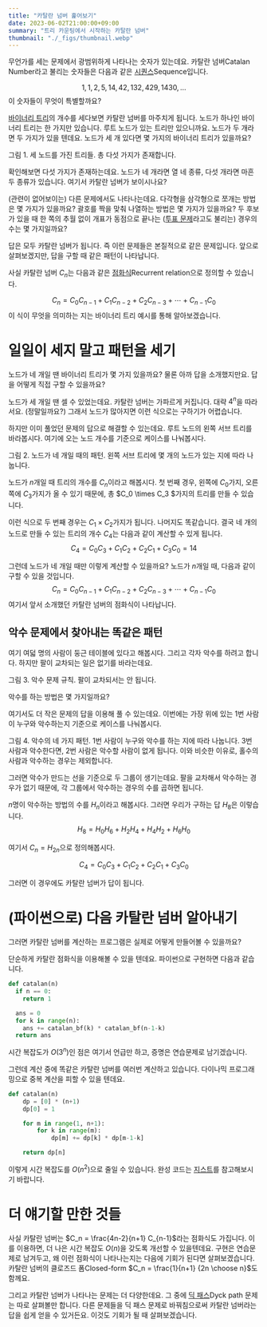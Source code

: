 ```yaml
---
title: "카탈란 넘버 훑어보기"
date: 2023-06-02T21:00:00+09:00
summary: "트리 카운팅에서 시작하는 카탈란 넘버"
thumbnail: "./_figs/thumbnail.webp"
---
```




무언가를 세는 문제에서 광범위하게 나타나는 숫자가 있는데요.
카탈란 넘버<AltLang>Catalan Number</AltLang>라고 불리는 숫자들은 다음과 같은 [시퀀스][wp-seq]<AltLang>Sequence</AltLang>입니다.

[wp-seq]: https://ko.wikipedia.org/wiki/%EC%88%98%EC%97%B4
$$
1, 1, 2, 5, 14, 42, 132, 429, 1430, \dots
$$
이 숫자들이 무엇이 특별할까요?

[바이너리 트리][wiki-bin-tree]의 개수를 세다보면 카탈란 넘버를 마주치게 됩니다.
노드가 하나인 바이너리 트리는 한 가지만 있습니다.
루트 노드가 있는 트리만 있으니까요.
노드가 두 개라면 두 가지가 있을 텐데요.
노드가 세 개 있다면 몇 가지의 바이너리 트리가 있을까요?

[wiki-bin-tree]: https://ko.wikipedia.org/wiki/%EC%9D%B4%EC%A7%84_%ED%8A%B8%EB%A6%AC

<FigureV2 src={fig1} alt="Five kinds of binary trees with three nodes">
  <FigureCaption slot="caption">그림 1. 세 노드를 가진 트리들. 총 다섯 가지가 존재합니다.</FigureCaption>
</FigureV2>

확인해보면 다섯 가지가 존재하는데요.
노드가 네 개라면 열 네 종류, 다섯 개라면 마흔 두 종류가 있습니다.
여기서 카탈란 넘버가 보이시나요?

(관련이 없어보이는) 다른 문제에서도 나타나는데요.
다각형을 삼각형으로 쪼개는 방법은 몇 가지가 있을까요?
괄호를 짝을 맞춰 나열하는 방법은 몇 가지가 있을까요?
두 후보가 있을 때 한 쪽의 추월 없이 개표가 동점으로 끝나는 ([투표 문제][wolfram-ballot-prob]라고도 불리는) 경우의 수는 몇 가지일까요?

[wolfram-ballot-prob]: https://mathworld.wolfram.com/BallotProblem.html

답은 모두 카탈란 넘버가 됩니다.
즉 이런 문제들은 본질적으로 같은 문제입니다.
앞으로 살펴보겠지만, 답을 구할 때 같은 패턴이 나타납니다.

사실 카탈란 넘버 $C_n$는 다음과 같은 [점화식][wiki-recur-rel]<AltLang>Recurrent relation</AltLang>으로 정의할 수 있습니다.

[wiki-recur-rel]: https://ko.wikipedia.org/wiki/%EC%A0%90%ED%99%94%EC%8B%9D
$$
C_n = C_0 C_{n-1} + C_1 C_{n-2} + C_2 C_{n-3} + \cdots + C_{n-1} C_0
$$
이 식이 무엇을 의미하는 지는 바이너리 트리 예시를 통해 알아보겠습니다.


# 일일이 세지 말고 패턴을 세기

노드가 네 개일 땐 바이너리 트리가 몇 가지 있을까요?
물론 아까 답을 소개했지만요.
답을 어떻게 직접 구할 수 있을까요?

노드가 세 개일 땐 셀 수 있었는데요.
카탈란 넘버는 가파르게 커집니다.
대략 $4^n$을 따라서요. (정말일까요?)
그래서 노드가 많아지면 이런 식으로는 구하기가 어렵습니다.

하지만 이미 풀었던 문제의 답으로 해결할 수 있는데요.
루트 노드의 왼쪽 서브 트리를 바라봅시다.
여기에 오는 노드 개수를 기준으로 케이스를 나눠봅시다.

<FigureV2 src={fig2} alt="Four cases of binary tress with four nodes">
  <FigureCaption slot="caption">그림 2. 노드가 네 개일 때의 패턴. 왼쪽 서브 트리에 몇 개의 노드가 있는 지에 따라 나눕니다.</FigureCaption>
</FigureV2>

노드가 $n$개일 때 트리의 개수를 $C_n$이라고 해봅시다.
첫 번째 경우, 왼쪽에 $C_0$가지, 오른쪽에 $C_3$가지가 올 수 있기 때문에, 총 $C_0 \times C_3 $가지의 트리를 만들 수 있습니다.

이런 식으로 두 번째 경우는 $C_1 \times C_2$가지가 됩니다.
나머지도 똑같습니다.
결국 네 개의 노드로 만들 수 있는 트리의 개수 $C_4$는 다음과 같이 계산할 수 있게 됩니다.
$$
C_4 = C_0 C_3 + C_1 C_2 + C_2 C_1 + C_3 C_0 = 14
$$

그런데 노드가 네 개일 때만 이렇게 계산할 수 있을까요?
노드가 $n$개일 때, 다음과 같이 구할 수 있을 것입니다.
$$
C_n = C_0 C_{n-1} + C_1 C_{n-2} + C_2 C_{n-3} + \cdots + C_{n-1} C_0
$$
여기서 앞서 소개했던 카탈란 넘버의 점화식이 나타납니다.


## 악수 문제에서 찾아내는 똑같은 패턴

여기 여덟 명의 사람이 둥근 테이블에 있다고 해봅시다.
그리고 각자 악수를 하려고 합니다.
하지만 팔이 교차되는 일은 없기를 바라는데요.

<FigureV2 src={fig3} alt="Successful and failed case of handshaking">
  <FigureCaption slot="caption">그림 3. 악수 문제 규칙. 팔이 교차되서는 안 됩니다.</FigureCaption>
</FigureV2>

악수를 하는 방법은 몇 가지일까요?

여기서도 더 작은 문제의 답을 이용해 풀 수 있는데요.
이번에는 가장 위에 있는 1번 사람이 누구와 악수하는지 기준으로 케이스를 나눠봅시다.

<FigureV2 src={fig4} alt="Handshaking diagram">
  <FigureCaption slot="caption">그림 4. 악수의 네 가지 패턴. 1번 사람이 누구와 악수를 하는 지에 따라 나눕니다. 3번 사람과 악수한다면, 2번 사람은 악수할 사람이 없게 됩니다. 이와 비슷한 이유로, 홀수의 사람과 악수하는 경우는 제외합니다.</FigureCaption>
</FigureV2>

그러면 악수가 만드는 선을 기준으로 두 그룹이 생기는데요.
팔을 교차해서 악수하는 경우가 없기 때문에, 각 그룹에서 악수하는 경우의 수를 곱하면 됩니다.

$n$명이 악수하는 방법의 수를 $H_n$이라고 해봅시다.
그러면 우리가 구하는 답 $H_8$은 이렇습니다.
$$
H_8 = H_0 H_6 + H_2 H_4 + H_4 H_2 + H_6 H_0
$$

여기서 $C_n = H_{2n}$으로 정의해봅시다.

$$
C_4 = C_0 C_3 + C_1 C_2 + C_2 C_1 + C_3 C_0
$$

그러면 이 경우에도 카탈란 넘버가 답이 됩니다.


# (파이썬으로) 다음 카탈란 넘버 알아내기

그러면 카탈란 넘버를 계산하는 프로그램은 실제로 어떻게 만들어볼 수 있을까요?

단순하게 카탈란 점화식을 이용해볼 수 있을 텐데요.
파이썬으로 구현하면 다음과 같습니다.
```python
def catalan(n)
  if n == 0:
    return 1

  ans = 0
  for k in range(n):
    ans += catalan_bf(k) * catalan_bf(n-1-k)
  return ans
```
시간 복잡도가 $O(3^n)$인 점은 여기서 언급만 하고, 증명은 연습문제로 남기겠습니다.

그런데 계산 중에 똑같은 카탈란 넘버를 여러번 계산하고 있습니다.
다이나믹 프로그래밍으로 중복 계산을 피할 수 있을 텐데요.
```python
def catalan(n)
    dp = [0] * (n+1)
    dp[0] = 1

    for m in range(1, n+1):
        for k in range(m):
            dp[m] += dp[k] * dp[m-1-k]

    return dp[n]
```
이렇게 시간 복잡도를 $O(n^2)$으로 줄일 수 있습니다.
완성 코드는 [지스트][gist]를 참고해보시기 바랍니다.

[gist]: https://gist.github.com/wcho21/1ada520f7564620ee0f73527ff0bb3a4


# 더 얘기할 만한 것들

사실 카탈란 넘버는 $C_n = \frac{4n-2}{n+1} C_{n-1}$라는 점화식도 가집니다.
이를 이용하면, 더 나은 시간 복잡도 $O(n)$을 갖도록 개선할 수 있을텐데요.
구현은 연습문제로 남겨두고, 왜 이런 점화식이 나타나는지는 다음에 기회가 된다면 살펴보겠습니다.
카탈란 넘버의 클로즈드 폼<AltLang>Closed-form</AltLang> $C_n = \frac{1}{n+1} {2n \choose n}$도 함께요.

그리고 카탈란 넘버가 나타나는 문제는 더 다양한데요.
그 중에 [딕 패스][wolfram-dyck-path]<AltLang>Dyck path</AltLang> 문제는 따로 살펴볼만 합니다.
다른 문제들을 딕 패스 문제로 바꿔침으로써 카탈란 넘버라는 답을 쉽게 얻을 수 있거든요.
이것도 기회가 될 때 살펴보겠습니다.

[wolfram-dyck-path]: https://mathworld.wolfram.com/DyckPath.html
